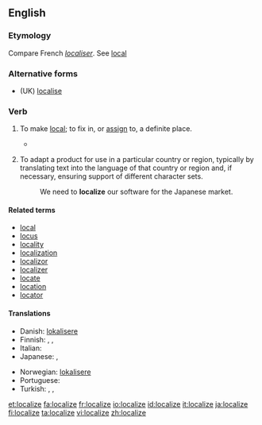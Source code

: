 ==English==

===Etymology===
Compare French ''[[localiser]]''. See [[local]]

===Alternative forms===
* (UK) [[localise]]

===Verb===
{{en-verb|localiz|ing}}

# {{transitive}} To make [[local]]; to fix in, or [[assign]] to, a definite place.
#* {{quote-book|title=Memorials of a Tour in Italy|year=1837|section=Musings near Aquapendente|author=William Wordsworth|url=http://www.bartleby.com/145/ww881.html|passage=Out of her early struggles well inspired / To '''localize''' heroic acts}}
# {{context|software|_|engineering}} To adapt a product for use in a particular country or region, typically by translating text into the language of that country or region and, if necessary, ensuring support of different character sets.
#: We need to '''localize''' our software for the Japanese market.

====Related terms====
* [[local]]
* [[locus]]
* [[locality]]
* [[localization]]
* [[localizor]]
* [[localizer]]
* [[locate]]
* [[location]]
* [[locator]]

====Translations====
{{trans-top}}
* Danish: [[lokalisere]]
* Finnish: {{t+|fi|lokalisoida}}, {{t-|fi|paikallistaa}}, {{t+|fi|kotoistaa}}
* Italian: {{t-|it|localizzare}}
* Japanese: {{t|ja|地域化する|tr=ちいきかする, chiïkika suru}},  {{t|ja|ローカライズする|tr=rōkaraizu suru}}
{{trans-mid}}
* Norwegian: [[lokalisere]]
* Portuguese: {{t+|pt|localizar}}
* Turkish: {{t|tr|yerelleştirmek}},  {{t|tr|yerlileştirmek}},  {{t|tr|mahallîleştirmek}}
{{trans-bottom}}

[[et:localize]]
[[fa:localize]]
[[fr:localize]]
[[io:localize]]
[[id:localize]]
[[it:localize]]
[[ja:localize]]
[[fi:localize]]
[[ta:localize]]
[[vi:localize]]
[[zh:localize]]